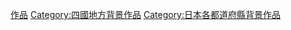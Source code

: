 {{日本行政區劃分類導航|背景作品}}
{{DEFAULTSORT:Kagawa}}
[[Category:香川縣文化|作品]]
[[Category:四國地方背景作品|Category:四國地方背景作品]]
[[Category:日本各都道府縣背景作品|Category:日本各都道府縣背景作品]]